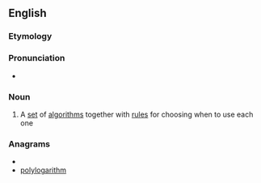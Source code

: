 ==English==

===Etymology===
{{prefix|poly|algorithm}}

===Pronunciation===
*{{audio|en-uk-polyalgorithm.ogg|Audio (UK)}}

===Noun===
{{en-noun}}

#{{maths|computing}} A [[set]] of [[algorithm]]s together with [[rule]]s for choosing when to use each one

===Anagrams===
* {{alphagram|aghillmooprty}}
* [[polylogarithm#English|polylogarithm]]